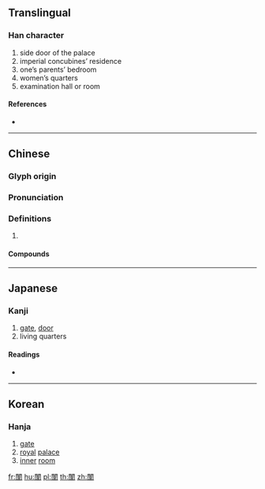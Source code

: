 {{character info/new}}
{{also|闱}}
==Translingual==

===Han character===
{{Han char|rn=169|rad=門|as=09|sn=17|four=77506|canj=ANDMQ}}

# side door of the palace
# imperial concubines’ residence
# one’s parents’ bedroom
# women’s quarters
# examination hall or room

====References====
* {{Han ref|kx=1338.260|dkj=41425|dj=1843.380|hdz=74310.050|uh=95C8|ud=38344|bh=C1F2|bd=49650}}

----

==Chinese==
{{zh-forms|s=闱}}

===Glyph origin===
{{Han etym}}

===Pronunciation===
{{zh-pron
|m=wéi
|c=wai4
|mc=y
|oc=y
|cat=
}}

===Definitions===
{{zh-hanzi}}

# {{rfdef|zh}}

====Compounds====
{{zh-der|中闈|入闈|南闈|國家闈場|壼闈|天倫庭闈|宮闈|庭闈|彤闈|房闈|春闈|棘闈|瑣闈|禮闈|秋闈|衡闈|重闈|閫闈|闈場|闈墨}}

----

==Japanese==

===Kanji===
{{ja-kanji|grade=|rs=門09}}

# [[gate]], [[door]]
# living quarters

====Readings====
* {{ja-readings|on=[[い]] (i), [[き]] (ki)|kun=|nanori=}}

----

==Korean==

===Hanja===
{{ko-hanja|hangeul=위|eumhun=|rv=wi|mr=wi|y=wi}}

# [[gate]]
# [[royal]] [[palace]]
# [[inner]] [[room]]

[[fr:闈]]
[[hu:闈]]
[[pl:闈]]
[[th:闈]]
[[zh:闈]]